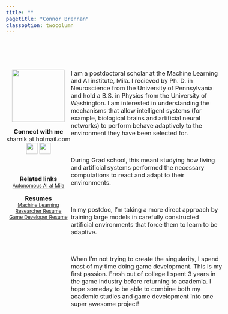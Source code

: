```yaml
---
title: ""
pagetitle: "Connor Brennan"
classoption: twocolumn
---
```



<style>
body{
  font-size: 12pt;
}
.column-left{
  float: left;
  width: 30%;
  text-align: center;
}
.column-right{
  display: inline-block;
  width: 70%;
  text-align: left;
}
</style>

<br>
<br>
<br>
<div class="column-left">
![](files/images/profile_1.png){width=140px}

__Connect with me__
<br>
sharnik at hotmail.com <br>
[![](files/images/github.png){width=30px}](https://github.com/con-bren)
[![](files/images/googlescholar.png){width=30px}](https://scholar.google.com/citations?user=asa20tUAAAAJ&hl=en&oi=ao)

<br>


__Related links__<br>
<font size="-1">
[Autonomous AI at Mila](https://www.irina-lab.ai/about/)<br>
</font>

__Resumes__<br>
<font size="-1">
[Machine Learning Researcher Resume](files/Machine Learning Resume.pdf)<br>
[Game Developer Resume](files/Game Engineer Resume.pdf)<br>
</font>

</div>


<div class="column-right">
I am a postdoctoral scholar at the Machine Learning and AI institute, Mila. I recieved by Ph. D. in Neuroscience from the University of Pennsylvania and hold a B.S. in Physics from the University of Washington. I am interested in understanding the mechanisms that allow intelligent systems (for example, biological brains and artificial neural networks) to perform behave adaptively to the environment they have been selected for.

<br>

During Grad school, this meant studying how living and artificial systems performed the necessary computations to react and adapt to their environments.

<br>

In my postdoc, I'm taking a more direct approach by training large models in carefully constructed artificial environments that force them to learn to be adaptive.

<br>

When I'm not trying to create the singularity, I spend most of my time doing game development. This is my first passion. Fresh out of college I spent 3 years in the game industry before returning to academia. I hope someday to be able to combine both my academic studies and game development into one super awesome project!
<br>
<br>


<br>
<br>
<br>
<br>


</div>



